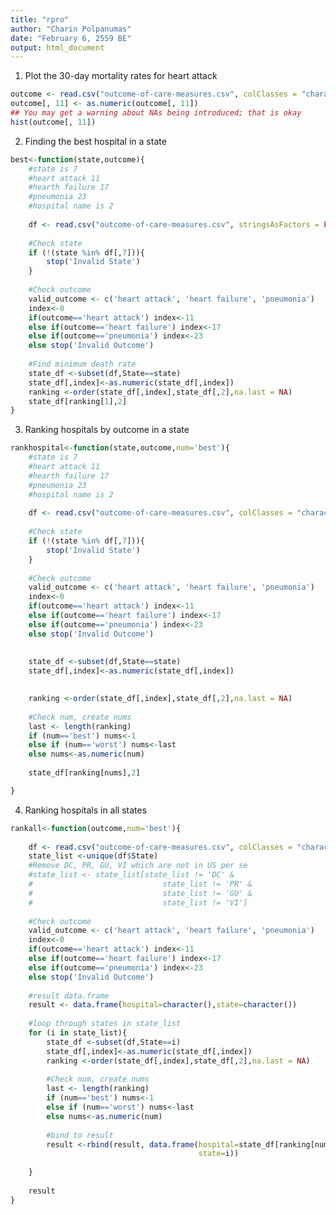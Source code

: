 ```yaml
---
title: "rpro"
author: "Charin Polpanumas"
date: "February 6, 2559 BE"
output: html_document
---
```


1. Plot the 30-day mortality rates for heart attack
```r
outcome <- read.csv("outcome-of-care-measures.csv", colClasses = "character")
outcome[, 11] <- as.numeric(outcome[, 11])
## You may get a warning about NAs being introduced; that is okay
hist(outcome[, 11])
```


2. Finding the best hospital in a state
```r
best<-function(state,outcome){
    #state is 7
    #heart attack 11
    #hearth failure 17
    #pneumonia 23
    #hospital name is 2
    
    df <- read.csv("outcome-of-care-measures.csv", stringsAsFactors = FALSE)
    
    #Check state
    if (!(state %in% df[,7])){
        stop('Invalid State')
    }
    
    #Check outcome
    valid_outcome <- c('heart attack', 'heart failure', 'pneumonia')
    index<-0
    if(outcome=='heart attack') index<-11
    else if(outcome=='heart failure') index<-17
    else if(outcome=='pneumonia') index<-23
    else stop('Invalid Outcome')
    
    #Find minimum death rate
    state_df <-subset(df,State==state)
    state_df[,index]<-as.numeric(state_df[,index])
    ranking <-order(state_df[,index],state_df[,2],na.last = NA)
    state_df[ranking[1],2]
}

```

3. Ranking hospitals by outcome in a state
```r
rankhospital<-function(state,outcome,num='best'){
    #state is 7
    #heart attack 11
    #hearth failure 17
    #pneumonia 23
    #hospital name is 2
    
    df <- read.csv("outcome-of-care-measures.csv", colClasses = "character")
    
    #Check state
    if (!(state %in% df[,7])){
        stop('Invalid State')
    }
    
    #Check outcome
    valid_outcome <- c('heart attack', 'heart failure', 'pneumonia')
    index<-0
    if(outcome=='heart attack') index<-11
    else if(outcome=='heart failure') index<-17
    else if(outcome=='pneumonia') index<-23
    else stop('Invalid Outcome')
    
    
    state_df <-subset(df,State==state)
    state_df[,index]<-as.numeric(state_df[,index])

    
    ranking <-order(state_df[,index],state_df[,2],na.last = NA)
    
    #Check num, create nums
    last <- length(ranking)
    if (num=='best') nums<-1
    else if (num=='worst') nums<-last
    else nums<-as.numeric(num)
    
    state_df[ranking[nums],2]

}

```

4. Ranking hospitals in all states
```r
rankall<-function(outcome,num='best'){
    
    df <- read.csv("outcome-of-care-measures.csv", colClasses = "character")
    state_list <-unique(df$State)
    #Remove DC, PR, GU, VI which are not in US per se
    #state_list <- state_list[state_list != 'DC' & 
    #                             state_list != 'PR' &
    #                             state_list != 'GU' &
    #                             state_list != 'VI']
    
    #Check outcome
    valid_outcome <- c('heart attack', 'heart failure', 'pneumonia')
    index<-0
    if(outcome=='heart attack') index<-11
    else if(outcome=='heart failure') index<-17
    else if(outcome=='pneumonia') index<-23
    else stop('Invalid Outcome')
    
    #result data.frame
    result <- data.frame(hospital=character(),state=character())
    
    #loop through states in state_list
    for (i in state_list){
        state_df <-subset(df,State==i)
        state_df[,index]<-as.numeric(state_df[,index])
        ranking <-order(state_df[,index],state_df[,2],na.last = NA)
        
        #Check num, create nums
        last <- length(ranking)
        if (num=='best') nums<-1
        else if (num=='worst') nums<-last
        else nums<-as.numeric(num)
        
        #bind to result
        result <-rbind(result, data.frame(hospital=state_df[ranking[nums],2],
                                          state=i))
        
    }
    
    result
}

```


